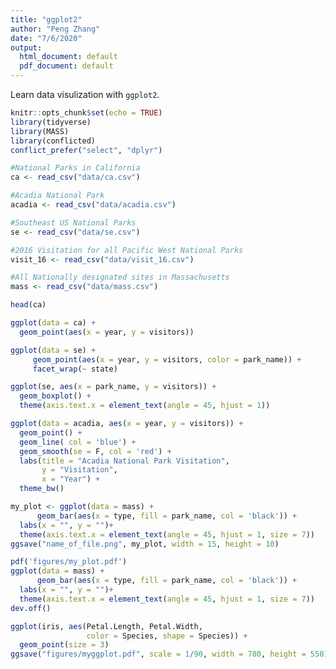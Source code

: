```yaml
---
title: "ggplot2"
author: "Peng Zhang"
date: "7/6/2020"
output:
  html_document: default
  pdf_document: default
---
```

Learn data visulization with `ggplot2`.
```r
knitr::opts_chunk$set(echo = TRUE)
library(tidyverse)
library(MASS)
library(conflicted)
conflict_prefer("select", "dplyr")
```

```r
#National Parks in California
ca <- read_csv("data/ca.csv") 

#Acadia National Park
acadia <- read_csv("data/acadia.csv")

#Southeast US National Parks
se <- read_csv("data/se.csv")

#2016 Visitation for all Pacific West National Parks
visit_16 <- read_csv("data/visit_16.csv")

#All Nationally designated sites in Massachusetts
mass <- read_csv("data/mass.csv")
```
```r
head(ca)
```
```r
ggplot(data = ca) +
  geom_point(aes(x = year, y = visitors))
```
```r
ggplot(data = se) +
     geom_point(aes(x = year, y = visitors, color = park_name)) +
     facet_wrap(~ state)
```
```r
ggplot(se, aes(x = park_name, y = visitors)) + 
  geom_boxplot() +
  theme(axis.text.x = element_text(angle = 45, hjust = 1))
```
```r
ggplot(data = acadia, aes(x = year, y = visitors)) + 
  geom_point() +
  geom_line( col = 'blue') +
  geom_smooth(se = F, col = 'red') +
  labs(title = "Acadia National Park Visitation",
       y = "Visitation",
       x = "Year") +
  theme_bw()
```
```r
my_plot <- ggplot(data = mass) + 
      geom_bar(aes(x = type, fill = park_name, col = 'black')) +
  labs(x = "", y = "")+
  theme(axis.text.x = element_text(angle = 45, hjust = 1, size = 7))
ggsave("name_of_file.png", my_plot, width = 15, height = 10)
```
```r
pdf('figures/my_plot.pdf')
ggplot(data = mass) + 
      geom_bar(aes(x = type, fill = park_name, col = 'black')) +
  labs(x = "", y = "")+
  theme(axis.text.x = element_text(angle = 45, hjust = 1, size = 7))
dev.off()
```
```r
ggplot(iris, aes(Petal.Length, Petal.Width, 
                 color = Species, shape = Species)) + 
  geom_point(size = 3)
ggsave("figures/myggplot.pdf", scale = 1/90, width = 780, height = 550)
```


